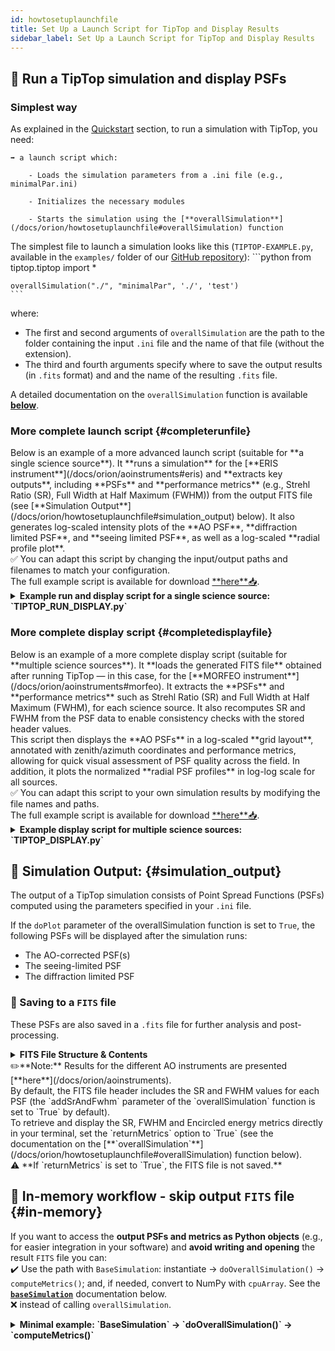```yaml
---
id: howtosetuplaunchfile
title: Set Up a Launch Script for TipTop and Display Results
sidebar_label: Set Up a Launch Script for TipTop and Display Results
---
```



## 📍 Run a TipTop simulation and display PSFs

### Simplest way

As explained in the [Quickstart](orion/usage.md) section, to run a simulation with TipTop, you need:

    ➡️ a launch script which:

        - Loads the simulation parameters from a .ini file (e.g., minimalPar.ini)

        - Initializes the necessary modules

        - Starts the simulation using the [**overallSimulation**](/docs/orion/howtosetuplaunchfile#overallSimulation) function

The simplest file to launch a simulation looks like this (`TIPTOP-EXAMPLE.py`, 
available in the `examples/` folder of our [GitHub repository](https://github.com/astro-tiptop/TIPTOP)):
    ```python
    from tiptop.tiptop import *

    overallSimulation("./", "minimalPar", './', 'test')
    ```

where:
- The first and second arguments of `overallSimulation` are the path to the folder containing the input `.ini` file and the name of that file (without the extension).
- The third and fourth arguments specify where to save the output results (in `.fits` format) and and the name of the resulting `.fits` file.

A detailed documentation on the `overallSimulation` function is available [**below**](/docs/orion/howtosetuplaunchfile#overallSimulation).


### More complete launch script {#completerunfile}

<div style={{ textAlign: "justify" }}>
Below is an example of a more advanced launch script (suitable for <span style={{ color: "rgb(30, 120, 255)" }}>**a single science source**</span>).
It **runs a simulation** for the [**ERIS instrument**](/docs/orion/aoinstruments#eris) and 
**extracts key outputs**, including **PSFs** and **performance metrics** (e.g., Strehl Ratio (SR), 
Full Width at Half Maximum (FWHM)) from the output FITS file (see [**Simulation Output**](/docs/orion/howtosetuplaunchfile#simulation_output) below). 
It also generates log-scaled intensity plots of the **AO PSF**, **diffraction limited PSF**, and **seeing limited PSF**, as well as a log-scaled **radial profile plot**.<br/>
✅ You can adapt this script by changing the input/output paths and filenames to match your configuration.<br/>
The full example script is available for download 
<a href={`${useBaseUrl('/downloads/TIPTOP_RUN_DISPLAY.py')}`} download="TIPTOP_RUN_DISPLAY.py">**here**<span style={{ fontSize: '1.5em' }}>📥</span></a>.

<details>
    <summary><strong>Example run and display script for a single science source: `TIPTOP_RUN_DISPLAY.py`</strong></summary>
    ```python
    """
    Created on Mon Jun 23 10:58:33 2025
    Run a TIPTOP simulation and display PSFs

    @author: astro-tiptop-services
    """

    #%% Import necessary libraries
    from tiptop.tiptop import overallSimulation
    from astropy.io import fits
    import matplotlib.pyplot as plt
    from matplotlib.colors import LogNorm
    import numpy as np
    import os

    #%% 💡Set working directory to TIPTOP root (optional)
    import tiptop 
    tiptop_path = os.path.dirname(tiptop.__file__)
    print(f"Directory of 'tiptop' is: {tiptop_path}")
    os.chdir(tiptop_path)

    #%% Define input and output paths and filenames
    #💡 Adapt these paths to your setup
    # path_in  : Path to the folder containing your .ini parameter file
    # path_out : Path where output files will be saved
    path_in = "perfTest/"  # relative to TIPTOP_ROOT (because of chdir)
    path_out = "/my_path_to_SimOutputs/" # Use an absolute path if you want outputs to be saved outside the TIPTOP root

    file_in = "ERIS_SCAO_NGS"  # Name of the input parameter file (without extension)
    file_out = "ERIS_SCAO_NGS" # Name to use for the output files

    #%% Run the TIPTOP simulation
    overallSimulation(path_in, file_in, 
                    path_out, file_out)


    #%% Open the resulting FITS file and extract data 
    hdul = fits.open(path_out + file_out + '.fits')
    hdul.info()
    psf_ao = hdul[1].data[0,...] # AO-corrected PSF
    psf_turb = hdul[2].data      # Seeing-limited PSF
    psf_dl = hdul[3].data        # Diffraction-limited PSF
    # Load PSF profiles (can be in HDU 4 or 5 depending on save options)
    header4 = hdul[4].header
    profiles = hdul[4].data if header4.get('CONTENT') == 'Final PSFs profiles' else hdul[5].data
        
    psf_header = hdul[1].header  # FITS header for metadata

    hdul.close()

    # Extract useful parameters
    wvl = float(psf_header.get("WL_NM"))       # Wavelength in nm
    pix_mas = float(psf_header.get("PIX_MAS")) # Pixel scale in milliarcseconds
    sr = psf_header.get(f"{"SR"}{0:04d}")      # Strehl ratio
    fwhm = psf_header.get(f"{"FWHM"}{0:04d}")  # FWHM in milliarcsecond

    # Print key metrics
    print("Pixel scale [mas]:", pix_mas)
    print("Strehl Ratio:", sr)
    print("FWHMs [mas]:", fwhm)

    #%% Normalize the PSFs so total flux = 1
    psf_ao /= np.sum(psf_ao)
    psf_dl /= np.sum(psf_dl)
    psf_turb /= np.sum(psf_turb)

    #%% Create axis in arcseconds
    nx = psf_ao.shape[0]
    axis = np.linspace(-nx//2, nx//2, nx) * pix_mas * 1e-3

    #%% Plot the PSFs
    # Compute dynamic normalization based on the AO PSF
    psf_max = psf_ao.max()
    vmax = psf_max
    vmin = psf_max * 1e-6  # Adjust dynamic range: show down to 1 millionth of max
    norm = LogNorm(vmin=vmin, vmax=vmax) # Set log scale for display

    plt.figure(1, figsize=(20,5))
    plt.suptitle(r'$\lambda_{\mathrm{science}} = %d$ nm' % int(wvl), y=1) 
    plt.subplots_adjust(top=0.85)

    def plot_psf(psf, title, position):
        """Plot a PSF in a given subplot position."""
        plt.subplot(1, 3, position)
        plt.imshow(psf, norm=norm, cmap='Spectral_r',
                extent=[axis[0], axis[-1], axis[0], axis[-1]])
        plt.title(title, pad=10)
        plt.xlabel('[arcsec]')
        if position == 1:
            plt.ylabel('[arcsec]', labelpad=10)
        else:
            plt.ylabel('')
        plt.colorbar(fraction=0.046)

    plot_psf(psf_ao, f'AO (SR={sr*100:.1f}%, FWHM={fwhm:.1f}mas)', 1)
    plot_psf(psf_dl, 'Diffraction', 2)
    plot_psf(psf_turb, 'Open loop', 3)

    #%% Plot the radial profile
    radii = profiles[0,0,:]
    p_norm = profiles[1,0,:] / np.max(profiles[1,0,:])

    plt.figure(figsize=(8, 6))
    plt.plot(radii, p_norm, label='AO profile')
    plt.xlabel('Radial distance (mas)')
    plt.ylabel('PSF profile norm. to max')
    plt.xscale("log")
    plt.yscale("log")
    plt.title(f'Radial profile - AO corrected PSF - @{int(wvl)} nm')
    plt.legend()
    plt.grid(True, which='both', linestyle='--', linewidth=0.5, color='gray', alpha=0.7)
    ```

</details> 
</div>

### More complete display script {#completedisplayfile}

<div style={{ textAlign: "justify" }}>
Below is an example of a more complete display script (suitable for <span style={{ color: "rgb(30, 120, 255)" }}>**multiple science sources**</span>).
It **loads the generated FITS file** obtained after running TipTop — in this case, for the 
[**MORFEO instrument**](/docs/orion/aoinstruments#morfeo). It extracts the **PSFs** and **performance 
metrics** such as Strehl Ratio (SR) and Full Width at Half Maximum (FWHM), for each science source. 
It also recomputes SR and FWHM from the PSF data to enable consistency checks with the stored header 
values. <br/>
This script then displays the **AO PSFs** in a log-scaled **grid layout**, annotated with zenith/azimuth 
coordinates and performance metrics, allowing for quick visual assessment of PSF quality across the field. 
In addition, it plots the normalized **radial PSF profiles** in log-log scale for all sources.<br/>
✅ You can adapt this script to your own simulation results by modifying the file names and paths.<br/>
The full example script is available for download 
<a href={`${useBaseUrl('/downloads/TIPTOP_DISPLAY.py')}`} 
download="TIPTOP_DISPLAY.py">**here**<span style={{ fontSize: '1.5em' }}>📥</span></a>.

<details>
    <summary><strong>Example display script for multiple science sources: `TIPTOP_DISPLAY.py`</strong></summary>
    ```python
    """
    Created on Wed Jul 09 10:50:35 2025
    Display multiple AO PSFs in a grid

    @author: astro-tiptop-services
    """

    #%% =============================================================================
    # Import necessary libraries
    from tiptop.tiptop import *
    import matplotlib.pyplot as plt
    import matplotlib.colors as mcolors
    import os

    #%% 💡Set working directory to TIPTOP root (optional)
    import tiptop 
    tiptop_path = os.path.dirname(tiptop.__file__)
    print(f"Directory of 'tiptop' is: {tiptop_path}")
    os.chdir(tiptop_path)

    #%% =============================================================================
    # Define input and output paths
    #💡 Adapt these paths to your environment
    # path_in  : Path to the folder containing your .ini parameter file
    # path_out : Path where output files will be saved
    path_in = "perfTest/"  # relative to TIPTOP_ROOT (because of chdir)
    path_out = "/my_path_to_SimOutputs/" # Use an absolute path if you want outputs to be saved outside the TIPTOP root

    inTag = "MORFEO"  # Name of the input parameter file (without extension)
    outTag = "MORFEO" # Name of the output FITS file

    inputFile = f"{path_in}{inTag}.ini"
    outputFile = f"{path_out}{outTag}.fits"

    #%% =============================================================================
    # Load AO system and compute key parameters
    ao = aoSystem(inputFile)
    wvl = ao.src.wvl[0]  # Science wavelength
    rad2mas = 3600 * 180 * 1000 / np.pi # Convert radians to milliarcseconds
    pixel_scale_mas = ao.cam.psInMas
    sampRef = wvl * rad2mas / (pixel_scale_mas*2*ao.tel.R) # Sampling reference

    #%% =============================================================================
    # Load FITS file and extract PSFs and metadata
    hdul = fits.open(path_out + outTag + '.fits')

    # Extract header and map dictionary
    header = hdul[0].header 
    map_dictionary = hdr2map(header)

    # Extract SR and FWHM values from header
    psf = hdul[1].data
    psf_header = hdul[1].header 
    n_psf = len(psf)

    # Extract SR and FWHM values from the header of the PSF HDU
    sr_list = [psf_header[f"SR{str(i).zfill(4)}"] for i in range(n_psf)]
    fwhm_list = [psf_header[f"FWHM{str(i).zfill(4)}"] for i in range(n_psf)]

    # Load PSF profiles (can be in HDU 4 or 5 depending on save options)
    header4 = hdul[4].header
    profile = hdul[4].data if header4.get('CONTENT') == 'Final PSFs profiles' else hdul[5].data

    #%% =============================================================================
    # Compare header SR/FWHM values with computed values
    print('Compare SR and FWHM from header with computed values:')
    for i in range(n_psf):
        zenith = map_dictionary['sources_science']['Zenith'][i]
        azimuth= map_dictionary['sources_science']['Azimuth'][i]
        print(f'Zenith: {zenith}, Azimuth: {azimuth}')
        sr_comp = FourierUtils.getStrehl(psf[i], ao.tel.pupil, sampRef, method='otf')
        fwhm_comp = FourierUtils.getFWHM(psf[i], ao.cam.psInMas, nargout=1)
        print(f'     SR (computed)   : {sr_comp:.5f}')
        print(f'     SR (from header): {sr_list[i]:.5f}')
        print(f'     FWHM (computed) : {fwhm_comp:.5f}')
        print(f'     FWHM (from hdr) : {fwhm_list[i]:.5f}')

    #%% =============================================================================
    # Display PSFs in a square grid
    # => grid is made by same number of rows and columns
    max_display = int(np.floor(np.sqrt(n_psf))) ** 2  
    n_rows = int(np.sqrt(max_display))
    n_cols = n_rows

    crop_size = 4
    nx = FourierUtils.cropSupport(psf[0], crop_size).shape[0]
    axis = np.linspace(-nx//2, nx//2, nx) * pixel_scale_mas * 1e-3

    fig, axs = plt.subplots(n_rows, n_cols, figsize=(12, 12), constrained_layout=True, squeeze=False)
    for i in range(max_display):
        ax = axs.flat[i]
        zenith = float(map_dictionary['sources_science']['Zenith'][i])
        azimuth = float(map_dictionary['sources_science']['Azimuth'][i])
        img = ax.imshow(FourierUtils.cropSupport(psf[i], crop_size),
                        cmap='Spectral_r',
                        extent=[axis[0], axis[-1], axis[0], axis[-1]],
                        norm=mcolors.LogNorm(vmin=np.max(psf)*1e-4,
                                            vmax=np.max(psf)))
        ax.text(0.05, 0.05,
            f'Distance:{zenith:.0f}", Angle:{azimuth:.0f}°\nSR:{sr_list[i]*100:.1f}%, FWHM:{fwhm_list[i]:.1f} mas',
            color='white', fontsize=9, transform=ax.transAxes,
            bbox=dict(facecolor='black', alpha=0.5, lw=0))
        if i % n_cols == 0:
            ax.set_ylabel('Arcsec', fontsize=10)
        else:
            ax.set_yticks([])
        if i // n_cols == n_rows - 1:
            ax.set_xlabel('Arcsec', fontsize=10)
        else:
            ax.set_xticks([])
        # Set tick parameters
        ax.tick_params(labelsize=10, color='white')
        # Add a small colorbar to the right of each subplot
        cbar = plt.colorbar(img, ax=ax, fraction=0.046, pad=0.01)
        cbar.ax.tick_params(labelsize=6)

    #%% =============================================================================
    # Plot normalized PSF profiles in log-log scale
    plt.figure(figsize=(10, 8))
    colors = plt.cm.tab20(np.linspace(0, 1, n_psf))

    for i in range(n_psf):
        zenith = float(map_dictionary['sources_science']['Zenith'][i])
        azimuth = float(map_dictionary['sources_science']['Azimuth'][i])
        y_norm = profile[1,i,:] / np.max(profile[1,i,:])
        x = profile[0,i,:]
        plt.plot(x, y_norm, label=f'Zen: {zenith:.1f}", Azi: {azimuth:.1f}°',
                color=colors[i], linewidth=1.5)
    plt.xscale('log')
    plt.yscale('log')
    plt.xlabel('Distance [mas]', fontsize=12)
    plt.ylabel('PSF profile norm. to max', fontsize=12)
    plt.title('PSF Profiles', fontsize=14)
    plt.grid(True, which='both', linestyle='--', linewidth=0.5, color='gray', alpha=0.7)
    plt.legend(loc='lower left',  fontsize=10, ncol=2)
    plt.tight_layout()
    plt.show()
    ```

    </details> 

✏️**Note:** Results for the different AO instruments presented [**here**](/docs/orion/aoinstruments) 
were obtained by running the previous two scripts with the corresponding provided `.ini` files.
</div>

## 📍 Simulation Output: {#simulation_output}

The output of a TipTop simulation consists of Point Spread Functions (PSFs) computed using the parameters specified in your `.ini` file. 

<!-- Outputs also includes seeing limited PSF, diffraction limited PSF and some useful metrics (SR, EE, FWHM, …) -->

If the `doPlot` parameter of the overallSimulation function is set to `True`, the following PSFs will be displayed after the simulation runs:
- The AO-corrected PSF(s)
- The seeing-limited PSF
- The diffraction limited PSF

### 💾 Saving to a `FITS` file

These PSFs are also saved in a `.fits` file for further analysis and post-processing.
<details>
  <summary><strong>FITS File Structure & Contents</strong></summary>

The FITS file contains multiple HDUs (Header/Data Units), each storing different types of data related to the PSFs generated during the simulation. The content is organized as follows:
- **HDU 0 – PRIMARY**<br/>
    Contains metadata about the simulation, the instrument, and observational parameters. It does not contain image data but provides essential contextual information.
- **HDU 1 – AO-Corrected PSF**<br/>
    Stores the cube of AO-corrected PSFs as a multi-dimensional image array with dimensions (`FieldOfView`, `FieldOfView`, `Nsrc`, `Nwvl`), where `FieldOfView` corresponds to the camera’s field of view in pixels as defined in the `[sensor_science]` section of your `.ini` file, `Nsrc` is the number of science sources, and `Nwvl` is the number of wavelengths specified in the `Wavelength` parameter of the `[sources_science]` section.
- **HDU 2 – Seeing-Limited PSF** <br/>
    Contains the seeing-limited (open-loop) PSF in a 2D image array of size (`FieldOfView`, `FieldOfView`).
- **HDU 3 – Diffraction-Limited PSF**<br/>
    Contains the diffraction-limited PSF, also stored as a 2D image array of size  (`FieldOfView`, `FieldOfView`). 
    <!-- It represents the theoretical best-case optical response limited only by the telescope’s aperture and diffraction. -->
- **HDU 4 – PSDs (if `savePSDs=True`)**<br/>
    Contains the Power Spectral Density (PSD), stored as a 3D array.
    <!-- (`FieldOfView`, `FieldOfView`, `Nsrc`). -->
- **HDU 4 or 5 – Final PSFs Radial Profiles**<br/>
    Contains the 1D radial profiles of the PSFs, stored as an 3D array.<br/> ✏️Note: The HDU number depends on whether the PSDs are saved.

Here is an example FITS structure produced with the minimalPar.ini configuration:
```python
No.    Name      Ver    Type      Cards   Dimensions   Format
  0  PRIMARY       1 PrimaryHDU      84   ()      
  1                1 ImageHDU        21   (256, 256, 1)   float64 #AO-corrected PSFs
  2                1 ImageHDU        10   (256, 256)      float64 #Open-loop PSF   
  3                1 ImageHDU        10   (256, 256)      float64 #Diffraction limited PSF
  4                1 ImageHDU        11   (256, 256, 1)   float64 #High Order PSD (if saved)  
  5                1 ImageHDU        11   (128, 1, 2)     float64 #PSFs profiles

```

</details>
✏️**Note:** Results for the different AO instruments are presented [**here**](/docs/orion/aoinstruments). <br/>
By default, the FITS file header includes the SR and FWHM values for each PSF (the `addSrAndFwhm` 
parameter of the `overallSimulation` function is set to `True` by default). <br/>
To retrieve and display the SR, FWHM and Encircled energy metrics  directly in your terminal, set the 
`returnMetrics` option to `True` (see the documentation on the [**`overallSimulation`**](/docs/orion/howtosetuplaunchfile#overallSimulation) function below).<br/>
⚠️ **If `returnMetrics` is set to `True`, the FITS file is not saved.** 

## 📍 In-memory workflow - skip output `FITS` file {#in-memory}

If you want to access the **output PSFs and metrics as Python objects** (e.g., for easier integration in your software) and **avoid writing and opening** the result `FITS` file
you can: <br/>
✔️ Use the path with `BaseSimulation`: instantiate → `doOverallSimulation()` → `computeMetrics()`; and, if needed,
convert to NumPy with `cpuArray`. See the [**`baseSimulation`**](/docs/orion/howtosetuplaunchfile#baseSimulation) documentation below. <br/>
❌ instead of calling `overallSimulation`.

<details>
  <summary><strong>Minimal example: `BaseSimulation` → `doOverallSimulation()` → `computeMetrics()`</strong></summary>
```python
from tiptop.tiptop import *

path_in = "/my_path_to_SimIutputs/"  
path_out = "/my_path_to_SimOutputs/"

file_in = "IniName"  
file_out = file_in


#%% 1) Instantiate the simulation
sim = baseSimulation(path_in, file_in, path_out, file_out)

#%% 2) Run the full pipeline
sim.doOverallSimulation()

#%% 3) Compute metrics (fills sim.sr, sim.fwhm, sim.ee)
sim.computeMetrics()

#%% (optional) Ensure NumPy arrays (avoid NumPy/CuPy mixing)
if getattr(sim, "psfOL", None) is not None:
    sim.psfOL.sampling = cpuArray(sim.psfOL.sampling)
if getattr(sim, "psfDL", None) is not None:
    sim.psfDL.sampling = cpuArray(sim.psfDL.sampling)
if getattr(sim, "psf1d_data", None) is not None:
    sim.psf1d_data = cpuArray(sim.psf1d_data)
if hasattr(sim, 'PSD') and sim.PSD is not None:
    sim.PSD = cpuArray(sim.PSD)

#%% 4) Use results directly, in memory
psf_ao   = sim.cubeResultsArray   # AO-corrected PSF
psf_ol   = sim.psfOL.sampling     # Seeing-limited PSF
psf_dl   = sim.psfDL.sampling     # Diffraction-limited PSF
profiles = sim.psf1d_data         # PSFs profiles
psd      = sim.PSD                # PSD

#%% Extract useful parameter 
wvl     = sim.wvl       # Wavelength in m
pix_mas = sim.psInMas   # Pixel scale in milliarcseconds
sr      = sim.sr        # Strehl ratio
fwhm    = sim.fwhm      # FWHM in milliarcsecond
ee      = sim.ee        # Encircled energy

print("SR:", sr)
print("FWHM [mas]:", fwhm)
print("EE:", ee)

# If you eventually want a FITS later:
# sim.saveResults()

```
</details>

### Class `baseSimulation` — constructor parameters{#basesimulation}

```python
sim = baseSimulation(path2param, parametersFile, outputDir, outputFile, doConvolve, doPlot, 
                     addSrAndFwhm, verbose, getHoErrorBreakDown, savePSDs, ensquaredEnergy, eeRadiusInMas)
```

<details>
  <summary><strong>Parameters:</strong></summary>

- **path2param** (_str_, required) — Path to the parameter file.
- **paramFileName** (_str_, required) - Name of the parameter file to be used without the extention.
- **outputDir** (_str_, required) — Path to the folder in which to write the output (used if `sim.saveResults()` called).
- **outputFile** (str, required) — Prefix for output files (`.fits`, `.json`) when saving.
- **doConvolve** (_bool_, optional, default: `True`) — If you want to use the natural convolution operation set to `True`.
- **doPlot** (_bool_, optional, default: `False`) —  If you want to see the result in python set this to `True`.
- **addSrAndFwhm** (_bool_, optional, default: `True`) — The function will add in the header of the fits file SR, FWHM, and EE within eeRadiusInMas for each PSF.
- **verbose** (_bool_, optional, default: `False`) – If you want all messages set this to `True`.
- **getHoErrorBreakDown** (_bool_, optional, default: `False`) — If you want HO error breakdown set this to `True`.
- **savePSDs** (_bool_, optional, default: `False`) – If you want to save PSD in the output fits file set this to `True`.
- **ensquaredEnergy** (_bool_, optional, default: `False`) – If you want ensquared energy instead of encircled energy set this to `True`.
- **eeRadiusInMas** (_float_, optional, default: 50) – Radius used for the computation of the encirlced energy 
 (if `ensquaredEnergy` is selected, this is half the side of the square.)
</details> 

## 📍 OverallSimulation function documentation {#overallSimulation}

tiptop.**overallSimulation** runs a complete TipTop simulation based on an input parameter file.
The function accepts several optional arguments to enable or disable specific features and select desired outputs. <br/>
All the parameters that can be passed as arguments are listed and explained below: <br/>

<details>
  <summary><strong>Parameters:</strong></summary>


    - **path2param** (_str_) – required, path to the parameter file.

    - **paramFileName** (_str_) – required, name of the parameter file to be used without the extention.

    - **outpuDir** – required, path to the folder in which to write the output.

    - **doConvolve** (_bool_) – optional – default: `True`, if you want to use the natural convolution operation set to `True`.

    - **doPlot** (_bool_) – optional – default: `False`, if you want to see the result in python set this to `True`.

    - **verbose** (_bool_) – optional – default: `False`, If you want all messages set this to `True`.

    - **returnRes** (_bool_) – optional – default: `False`, If `True`, the function will return the High Order residual and the Low Order residual (if LO) in nm RMS.

    - **returnMetrics** (_bool_) – optional – default: `False`, The function will return Strehl Ratio, FWHM and encircled energy within eeRadiusInMas if set to `True`.

    - **addSrAndFwhm** (_bool_) – optional – default: `True`, The function will add in the header of the fits file SR, FWHM, and EE within eeRadiusInMas for each PSF.

    - **verbose** – optional – default: `False`, If you want all messages set this to `True`.

    - **getHoErrorBreakDown** (_bool_) – optional – default: False, If you want HO error breakdown set this to `True` (**verbose** must also to be set to `True`).

    - **ensquaredEnergy** (_bool_) – optional – default: `False`, If you want ensquared energy instead of encircled energy set this to `True`.

    - **eeRadiusInMas** (_float_) – optional – default: `50`, used together with returnMetrics, radius used for the computation of the encirlced energy (if ensquaredEnergy is selected, this is half the side of the square)

    - **savePSDs** (_bool_) – optional – default: `False`, If you want to save PSD in the output fits file set this to `True`.

    - **saveJson** (_bool_) – optional – default: `False`, If you want to save the PSF profile in a json file.

    - **gpuIndex** (_int_) – optional – default: `0`, Target GPU index where the simulation will be run.

⚠️ **Note:** If `returnMetrics=True` or `returnRes=True`, no `FITS` file is written. Use both flags as `False` to save the `FITS`.

  </details> 




